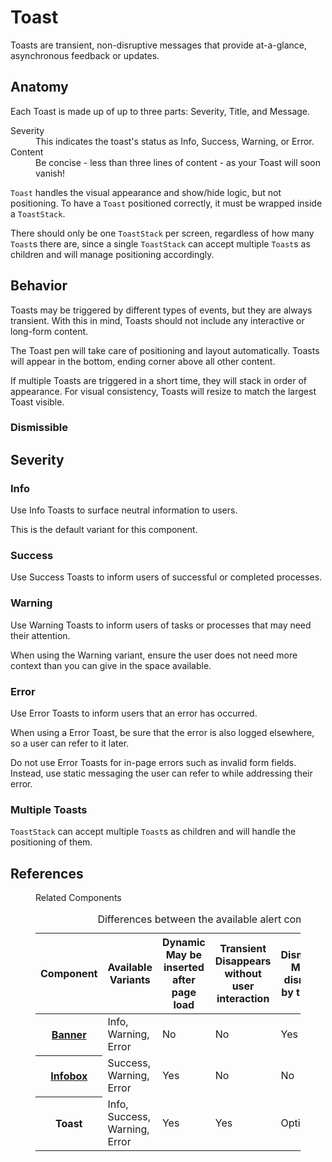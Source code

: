 
<Meta title="MUI Components/Alerts/Toast" anchor />

# Toast

Toasts are transient, non-disruptive messages that provide at-a-glance, asynchronous feedback or updates.

## Anatomy

Each Toast is made up of up to three parts: Severity, Title, and Message.

<dl>
  <dt>Severity</dt>
  <dd>
    This indicates the toast's status as Info, Success, Warning, or Error.
  </dd>
  <dt>Content</dt>
  <dd>
    Be concise - less than three lines of content - as your Toast will soon
    vanish!
  </dd>
</dl>

<Canvas>
  <Story of={ToastStories.Info} />
</Canvas>

`Toast` handles the visual appearance and show/hide logic, but not positioning. To have a `Toast` positioned correctly, it must be wrapped inside
a `ToastStack`.

There should only be one `ToastStack` per screen, regardless of how many `Toast`s there are, since a single `ToastStack` can accept multiple `Toast`s as
children and will manage positioning accordingly.

## Behavior

Toasts may be triggered by different types of events, but they are always transient. With this in mind, Toasts should not include any interactive or long-form content.

The Toast pen will take care of positioning and layout automatically. Toasts will appear in the bottom, ending corner above all other content.

If multiple Toasts are triggered in a short time, they will stack in order of appearance. For visual consistency, Toasts will resize to match the largest Toast visible.

### Dismissible

<Canvas>
  <Story of={ToastStories.Dismissible} />
</Canvas>

## Severity

### Info

Use Info Toasts to surface neutral information to users.

This is the default variant for this component.

<Canvas>
  <Story of={ToastStories.Info} />
</Canvas>

### Success

Use Success Toasts to inform users of successful or completed processes.

<Canvas>
  <Story of={ToastStories.Success} />
</Canvas>

### Warning

Use Warning Toasts to inform users of tasks or processes that may need their attention.

When using the Warning variant, ensure the user does not need more context than you can give in the space available.

<Canvas>
  <Story of={ToastStories.Warning} />
</Canvas>

### Error

Use Error Toasts to inform users that an error has occurred.

When using a Error Toast, be sure that the error is also logged elsewhere, so a user can refer to it later.

Do not use Error Toasts for in-page errors such as invalid form fields. Instead, use static messaging the user can refer to while addressing their error.

<Canvas>
  <Story of={ToastStories.ErrorToast} />
</Canvas>

### Multiple Toasts

`ToastStack` can accept multiple `Toast`s as children and will handle the positioning of them.

## References

<figure className="ods-table--figure">
  <figcaption className="ods-table--figcaption">Related Components</figcaption>
  <table className="ods-table">
    <caption>Differences between the available alert components</caption>
    <thead>
      <tr>
        <th scope="column">Component</th>
        <th scope="column">Available Variants</th>
        <th scope="column">
          <span className="has-ods-tooltip">
            <abbr aria-describedby="tip-dynamic">Dynamic</abbr>
            <aside
              className="ods-tooltip is-ods-tooltip-top"
              id="tip-dynamic"
              role="tooltip"
            >
              May be inserted after page load
            </aside>
          </span>
        </th>
        <th scope="column">
          <span className="has-ods-tooltip">
            <abbr aria-describedby="tip-transient">Transient</abbr>
            <aside
              className="ods-tooltip is-ods-tooltip-top"
              id="tip-transient"
              role="tooltip"
            >
              Disappears without user interaction
            </aside>
          </span>
        </th>
        <th scope="column">
          <span className="has-ods-tooltip">
            <abbr aria-describedby="tip-dismissible">Dismissible</abbr>
            <aside
              className="ods-tooltip is-ods-tooltip-top"
              id="tip-dismissible"
              role="tooltip"
            >
              May be dismissed by the user
            </aside>
          </span>
        </th>
        <th scope="column">
          <span className="has-ods-tooltip">
            <abbr aria-describedby="tip-actionable">Actionable</abbr>
            <aside
              className="ods-tooltip is-ods-tooltip-top"
              id="tip-actionable"
              role="tooltip"
            >
              May include actions or links
            </aside>
          </span>
        </th>
      </tr>
    </thead>
    <tbody>
      <tr>
        <th scope="row">
          <a href="?path=/docs/components-alerts-banner--info#banner">Banner</a>
        </th>
        <td>Info, Warning, Error</td>
        <td>No</td>
        <td>No</td>
        <td>Yes</td>
        <td>Yes</td>
      </tr>
      <tr>
        <th scope="row">
          <a href="?path=/docs/components-alerts-infobox--info#infobox">
            Infobox
          </a>
        </th>
        <td>Success, Warning, Error</td>
        <td>Yes</td>
        <td>No</td>
        <td>No</td>
        <td>Yes</td>
      </tr>
      <tr>
        <th scope="row">Toast</th>
        <td>Info, Success, Warning, Error</td>
        <td>Yes</td>
        <td>Yes</td>
        <td>Optional</td>
        <td>No</td>
      </tr>
    </tbody>
  </table>
</figure>
